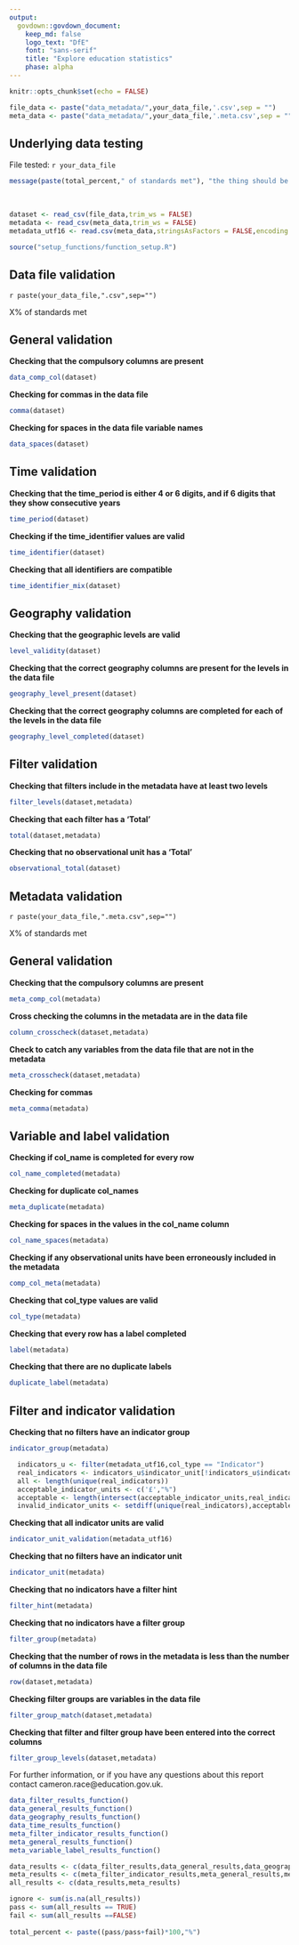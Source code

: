 ```yaml
---
output:
  govdown::govdown_document:
    keep_md: false
    logo_text: "DfE"
    font: "sans-serif"
    title: "Explore education statistics"
    phase: alpha
---
```

```r
knitr::opts_chunk$set(echo = FALSE)

file_data <- paste("data_metadata/",your_data_file,'.csv',sep = "")
meta_data <- paste("data_metadata/",your_data_file,'.meta.csv',sep = "")
```
## Underlying data testing {caption="`r Sys.time()`"} 
File tested: `r your_data_file` 

```r
message(paste(total_percent," of standards met"), "the thing should be in here")
```

<br>
```r
dataset <- read_csv(file_data,trim_ws = FALSE)
metadata <- read_csv(meta_data,trim_ws = FALSE)
metadata_utf16 <- read.csv(meta_data,stringsAsFactors = FALSE,encoding = "UTF-16")
```

```r
source("setup_functions/function_setup.R")
```
::: {.tabset}

## Data file validation

`r paste(your_data_file,".csv",sep="")`


X% of standards met

:::{.accordion}

## General validation
 **Checking that the compulsory columns are present**
```r
data_comp_col(dataset)
```

 **Checking for commas in the data file**
```r
comma(dataset)
```

 **Checking for spaces in the data file variable names**
```r
data_spaces(dataset)
```

## Time validation
 **Checking that the time_period is either 4 or 6 digits, and if 6 digits that they show  consecutive years**
```r
time_period(dataset)
```

 **Checking if the time_identifier values are valid**
```r
time_identifier(dataset)
```

 **Checking that all identifiers are compatible**
```r
time_identifier_mix(dataset)
```


## Geography validation
 **Checking that the geographic levels are valid**
```r
level_validity(dataset)
```

 **Checking that the correct geography columns are present for the levels in the data file**
```r
geography_level_present(dataset)
```

 **Checking that the correct geography columns are completed for each of the levels in the data file**
```r
geography_level_completed(dataset)
```

## Filter validation

 **Checking that filters include in the metadata have at least two levels**
```r
filter_levels(dataset,metadata)
```

 **Checking that each filter has a 'Total'**
```r
total(dataset,metadata)
```
 
 **Checking that no observational unit has a 'Total'**
```r
observational_total(dataset)
```
:::

## Metadata validation

`r paste(your_data_file,".meta.csv",sep="")`


X% of standards met

::: {.accordion}
## General validation

 **Checking that the compulsory columns are present**
```r
meta_comp_col(metadata)
```

 **Cross checking the columns in the metadata are in the data file**
```r
column_crosscheck(dataset,metadata)
```

 **Check to catch any variables from the data file that are not in the metadata**
```r
meta_crosscheck(dataset,metadata)
```

 **Checking for commas**
```r
meta_comma(metadata)
```

## Variable and label validation

 **Checking if col_name is completed for every row**
```r
col_name_completed(metadata)
```

 **Checking for duplicate col_names**
```r
meta_duplicate(metadata)
```

 **Checking for spaces in the values in the col_name column**
```r
col_name_spaces(metadata)
```

 **Checking if any observational units have been erroneously included in the metadata**
```r
comp_col_meta(metadata)
```

 **Checking that col_type values are valid**
```r
col_type(metadata)
```

 **Checking that every row has a label completed**
```r
label(metadata)
```
 
 **Checking that there are no duplicate labels**
```r
duplicate_label(metadata)
```

## Filter and indicator validation

 **Checking that no filters have an indicator group**
```r
indicator_group(metadata)
```

```r
  indicators_u <- filter(metadata_utf16,col_type == "Indicator")
  real_indicators <- indicators_u$indicator_unit[!indicators_u$indicator_unit == ""]
  all <- length(unique(real_indicators))
  acceptable_indicator_units <- c('£',"%")
  acceptable <- length(intersect(acceptable_indicator_units,real_indicators))
  invalid_indicator_units <- setdiff(unique(real_indicators),acceptable_indicator_units)
```

 **Checking that all indicator units are valid**
```r
indicator_unit_validation(metadata_utf16)
```

 **Checking that no filters have an indicator unit**
```r
indicator_unit(metadata)
```

 **Checking that no indicators have a filter hint**
```r
filter_hint(metadata)
```

 **Checking that no indicators have a filter group**
```r
filter_group(metadata)
```

 **Checking that the number of rows in the metadata is less than the number of columns in the data file**
```r
row(dataset,metadata)
```

 **Checking filter groups are variables in the data file**
```r
filter_group_match(dataset,metadata)
```

 **Checking that filter and filter group have been entered into the correct columns**
```r
filter_group_levels(dataset,metadata)
```


:::
:::

:::{.details summary="Further information"}
:::{.warning}
 For further information, or if you have any questions about this report contact cameron.race@education.gov.uk.
:::
:::

```r
data_filter_results_function()
data_general_results_function()
data_geography_results_function()
data_time_results_function()
meta_filter_indicator_results_function()
meta_general_results_function()
meta_variable_label_results_function()

data_results <- c(data_filter_results,data_general_results,data_geography_results,data_time_results)
meta_results <- c(meta_filter_indicator_results,meta_general_results,meta_variable_label_results)
all_results <- c(data_results,meta_results)

ignore <- sum(is.na(all_results))
pass <- sum(all_results == TRUE)
fail <- sum(all_results ==FALSE)
  
total_percent <- paste((pass/pass+fail)*100,"%")

```